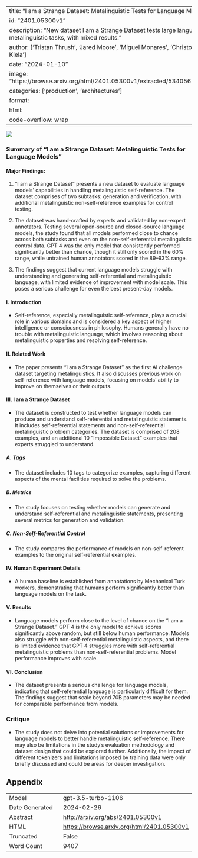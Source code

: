 
---
title: "I am a Strange Dataset: Metalinguistic Tests for Language Models"
id: "2401.05300v1"
description: "New dataset I am a Strange Dataset tests large language models in metalinguistic tasks, with mixed results."
author: ['Tristan Thrush', 'Jared Moore', 'Miguel Monares', 'Christopher Potts', 'Douwe Kiela']
date: "2024-01-10"
image: "https://browse.arxiv.org/html/2401.05300v1/extracted/5340562/robotexplode.png"
categories: ['production', 'architectures']
format:
  html:
    code-overflow: wrap
---

![](https://browse.arxiv.org/html/2401.05300v1/extracted/5340562/robotexplode.png)

### Summary of "I am a Strange Dataset: Metalinguistic Tests for Language Models"

#### Major Findings:
1. "I am a Strange Dataset" presents a new dataset to evaluate language models' capabilities in handling metalinguistic self-reference. The dataset comprises of two subtasks: generation and verification, with additional metalinguistic non-self-reference examples for control testing.

2. The dataset was hand-crafted by experts and validated by non-expert annotators. Testing several open-source and closed-source language models, the study found that all models performed close to chance across both subtasks and even on the non-self-referential metalinguistic control data. GPT 4 was the only model that consistently performed significantly better than chance, though it still only scored in the 60% range, while untrained human annotators scored in the 89–93% range.

3. The findings suggest that current language models struggle with understanding and generating self-referential and metalinguistic language, with limited evidence of improvement with model scale. This poses a serious challenge for even the best present-day models.

#### I. Introduction
- Self-reference, especially metalinguistic self-reference, plays a crucial role in various domains and is considered a key aspect of higher intelligence or consciousness in philosophy. Humans generally have no trouble with metalinguistic language, which involves reasoning about metalinguistic properties and resolving self-reference.

#### II. Related Work
- The paper presents "I am a Strange Dataset" as the first AI challenge dataset targeting metalinguistics. It also discusses previous work on self-reference with language models, focusing on models' ability to improve on themselves or their outputs.

#### III. I am a Strange Dataset
- The dataset is constructed to test whether language models can produce and understand self-referential and metalinguistic statements. It includes self-referential statements and non-self-referential metalinguistic problem categories. The dataset is comprised of 208 examples, and an additional 10 "Impossible Dataset" examples that experts struggled to understand.

##### A. Tags
- The dataset includes 10 tags to categorize examples, capturing different aspects of the mental facilities required to solve the problems.

##### B. Metrics
- The study focuses on testing whether models can generate and understand self-referential and metalinguistic statements, presenting several metrics for generation and validation.

##### C. Non-Self-Referential Control
- The study compares the performance of models on non-self-referent examples to the original self-referential examples.

#### IV. Human Experiment Details
- A human baseline is established from annotations by Mechanical Turk workers, demonstrating that humans perform significantly better than language models on the task.

#### V. Results
- Language models perform close to the level of chance on the "I am a Strange Dataset." GPT 4 is the only model to achieve scores significantly above random, but still below human performance. Models also struggle with non-self-referential metalinguistic aspects, and there is limited evidence that GPT 4 struggles more with self-referential metalinguistic problems than non-self-referential problems. Model performance improves with scale.

#### VI. Conclusion
- The dataset presents a serious challenge for language models, indicating that self-referential language is particularly difficult for them. The findings suggest that scale beyond 70B parameters may be needed for comparable performance from models.

### Critique
- The study does not delve into potential solutions or improvements for language models to better handle metalinguistic self-reference. There may also be limitations in the study's evaluation methodology and dataset design that could be explored further. Additionally, the impact of different tokenizers and limitations imposed by training data were only briefly discussed and could be areas for deeper investigation.

## Appendix

|          |          |
|----------|----------|
| Model     | gpt-3.5-turbo-1106       |
| Date Generated     | 2024-02-26       |
| Abstract | [http://arxiv.org/abs/2401.05300v1](http://arxiv.org/abs/2401.05300v1)        |
| HTML     | [https://browse.arxiv.org/html/2401.05300v1](https://browse.arxiv.org/html/2401.05300v1)       |
| Truncated       | False       |
| Word Count       | 9407       |